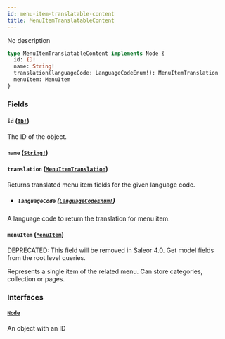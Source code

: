 ```yaml
---
id: menu-item-translatable-content
title: MenuItemTranslatableContent
---
```


No description

```graphql
type MenuItemTranslatableContent implements Node {
  id: ID!
  name: String!
  translation(languageCode: LanguageCodeEnum!): MenuItemTranslation
  menuItem: MenuItem
}
```

### Fields

#### `id` ([`ID!`](/docs/developer/api-reference/scalars/id))

The ID of the object.

#### `name` ([`String!`](/docs/developer/api-reference/scalars/string))

#### `translation` ([`MenuItemTranslation`](/docs/developer/api-reference/objects/menu-item-translation))

Returns translated menu item fields for the given language code.

- ##### `languageCode` ([`LanguageCodeEnum!`](/docs/developer/api-reference/enums/language-code-enum))

A language code to return the translation for menu item.

#### `menuItem` ([`MenuItem`](/docs/developer/api-reference/objects/menu-item))

<span class="badge badge--warning">DEPRECATED: This field will be removed in Saleor 4.0. Get model fields from the root level queries.</span>

Represents a single item of the related menu. Can store categories, collection or pages.

### Interfaces

#### [`Node`](/docs/developer/api-reference/interfaces/node)

An object with an ID
